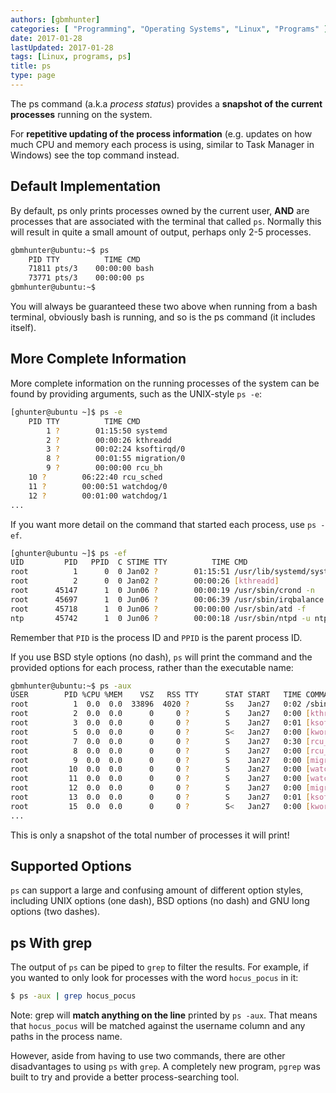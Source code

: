 ```yaml
---
authors: [gbmhunter]
categories: [ "Programming", "Operating Systems", "Linux", "Programs" ]
date: 2017-01-28
lastUpdated: 2017-01-28
tags: [Linux, programs, ps]
title: ps
type: page
---
```


The ps command (a.k.a _process status_) provides a **snapshot of the current processes** running on the system.

For **repetitive updating of the process information** (e.g. updates on how much CPU and memory each process is using, similar to Task Manager in Windows) see the top command instead.

## Default Implementation

By default, ps only prints processes owned by the current user, **AND** are processes that are associated with the terminal that called `ps`. Normally this will result in quite a small amount of output, perhaps only 2-5 processes.

```sh    
gbmhunter@ubuntu:~$ ps
    PID TTY          TIME CMD
    71811 pts/3    00:00:00 bash
    73771 pts/3    00:00:00 ps
gbmhunter@ubuntu:~$ 
```

You will always be guaranteed these two above when running from a bash terminal, obviously bash is running, and so is the ps command (it includes itself).

## More Complete Information

More complete information on the running processes of the system can be found by providing arguments, such as the UNIX-style `ps -e`:

```sh   
[ghunter@ubuntu ~]$ ps -e
    PID TTY          TIME CMD
        1 ?        01:15:50 systemd
        2 ?        00:00:26 kthreadd
        3 ?        00:02:24 ksoftirqd/0
        8 ?        00:01:55 migration/0
        9 ?        00:00:00 rcu_bh
    10 ?        06:22:40 rcu_sched
    11 ?        00:00:51 watchdog/0
    12 ?        00:01:00 watchdog/1
...
```

If you want more detail on the command that started each process, use `ps -ef`.

```sh    
[ghunter@ubuntu ~]$ ps -ef
UID         PID   PPID  C STIME TTY          TIME CMD
root          1      0  0 Jan02 ?        01:15:51 /usr/lib/systemd/systemd --system --deserialize 22
root          2      0  0 Jan02 ?        00:00:26 [kthreadd]
root      45147      1  0 Jun06 ?        00:00:19 /usr/sbin/crond -n
root      45697      1  0 Jun06 ?        00:06:39 /usr/sbin/irqbalance --foreground
root      45718      1  0 Jun06 ?        00:00:00 /usr/sbin/atd -f
ntp       45742      1  0 Jun06 ?        00:00:18 /usr/sbin/ntpd -u ntp:ntp -g
```

Remember that `PID` is the process ID and `PPID` is the parent process ID.

If you use BSD style options (no dash), `ps` will print the command and the provided options for each process, rather than the executable name:

```sh    
gbmhunter@ubuntu:~$ ps -aux
USER        PID %CPU %MEM    VSZ   RSS TTY      STAT START   TIME COMMAND
root          1  0.0  0.0  33896  4020 ?        Ss   Jan27   0:02 /sbin/init
root          2  0.0  0.0      0     0 ?        S    Jan27   0:00 [kthreadd]
root          3  0.0  0.0      0     0 ?        S    Jan27   0:01 [ksoftirqd/0]
root          5  0.0  0.0      0     0 ?        S<   Jan27   0:00 [kworker/0:0H]
root          7  0.0  0.0      0     0 ?        S    Jan27   0:30 [rcu_sched]
root          8  0.0  0.0      0     0 ?        S    Jan27   0:00 [rcu_bh]
root          9  0.0  0.0      0     0 ?        S    Jan27   0:00 [migration/0]
root         10  0.0  0.0      0     0 ?        S    Jan27   0:00 [watchdog/0]
root         11  0.0  0.0      0     0 ?        S    Jan27   0:00 [watchdog/1]
root         12  0.0  0.0      0     0 ?        S    Jan27   0:00 [migration/1]
root         13  0.0  0.0      0     0 ?        S    Jan27   0:01 [ksoftirqd/1]
root         15  0.0  0.0      0     0 ?        S<   Jan27   0:00 [kworker/1:0H]
...
```

This is only a snapshot of the total number of processes it will print!

## Supported Options

`ps` can support a large and confusing amount of different option styles, including UNIX options (one dash), BSD options (no dash) and GNU long options (two dashes).

## ps With grep

The output of `ps` can be piped to `grep` to filter the results. For example, if you wanted to only look for processes with the word `hocus_pocus` in it:

```sh    
$ ps -aux | grep hocus_pocus
```

Note: grep will **match anything on the line** printed by `ps -aux`. That means that `hocus_pocus` will be matched against the username column and any paths in the process name.

However, aside from having to use two commands, there are other disadvantages to using `ps` with `grep`. A completely new program, `pgrep` was built to try and provide a better process-searching tool.
